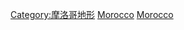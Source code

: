 {{Commons cat|Mountain ranges of Morocco}}

[[Category:摩洛哥地形|Category:摩洛哥地形]]
[[Category:北非山脉|Morocco]]
[[Category:非洲各国山脉|Morocco]]